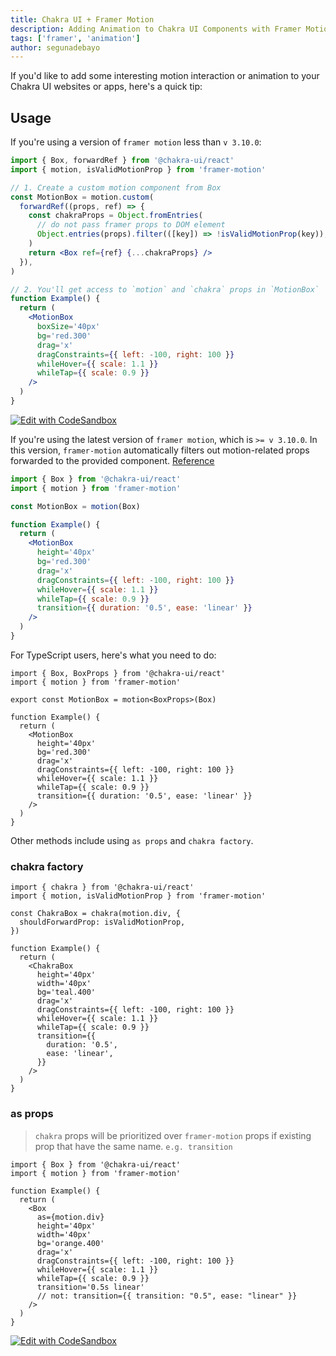 ```yaml
---
title: Chakra UI + Framer Motion
description: Adding Animation to Chakra UI Components with Framer Motion
tags: ['framer', 'animation']
author: segunadebayo
---
```


If you'd like to add some interesting motion interaction or animation to your
Chakra UI websites or apps, here's a quick tip:

## Usage

If you're using a version of `framer motion` less than `v 3.10.0`:

```jsx live=false
import { Box, forwardRef } from '@chakra-ui/react'
import { motion, isValidMotionProp } from 'framer-motion'

// 1. Create a custom motion component from Box
const MotionBox = motion.custom(
  forwardRef((props, ref) => {
    const chakraProps = Object.fromEntries(
      // do not pass framer props to DOM element
      Object.entries(props).filter(([key]) => !isValidMotionProp(key)),
    )
    return <Box ref={ref} {...chakraProps} />
  }),
)

// 2. You'll get access to `motion` and `chakra` props in `MotionBox`
function Example() {
  return (
    <MotionBox
      boxSize='40px'
      bg='red.300'
      drag='x'
      dragConstraints={{ left: -100, right: 100 }}
      whileHover={{ scale: 1.1 }}
      whileTap={{ scale: 0.9 }}
    />
  )
}
```

[![Edit with CodeSandbox](https://codesandbox.io/static/img/play-codesandbox.svg)](https://codesandbox.io/s/chakra-ui-motion-box-sbk9e?file=/src/App.tsx)

If you're using the latest version of `framer motion`, which is `>= v 3.10.0`.
In this version, `framer-motion` automatically filters out motion-related props
forwarded to the provided component.
[Reference](https://www.framer.com/api/motion/component/#custom-components)

```jsx live=false
import { Box } from '@chakra-ui/react'
import { motion } from 'framer-motion'

const MotionBox = motion(Box)

function Example() {
  return (
    <MotionBox
      height='40px'
      bg='red.300'
      drag='x'
      dragConstraints={{ left: -100, right: 100 }}
      whileHover={{ scale: 1.1 }}
      whileTap={{ scale: 0.9 }}
      transition={{ duration: '0.5', ease: 'linear' }}
    />
  )
}
```

For TypeScript users, here's what you need to do:

```tsx live=false
import { Box, BoxProps } from '@chakra-ui/react'
import { motion } from 'framer-motion'

export const MotionBox = motion<BoxProps>(Box)

function Example() {
  return (
    <MotionBox
      height='40px'
      bg='red.300'
      drag='x'
      dragConstraints={{ left: -100, right: 100 }}
      whileHover={{ scale: 1.1 }}
      whileTap={{ scale: 0.9 }}
      transition={{ duration: '0.5', ease: 'linear' }}
    />
  )
}
```

Other methods include using `as props` and `chakra factory`.

### chakra factory

```tsx live=false
import { chakra } from '@chakra-ui/react'
import { motion, isValidMotionProp } from 'framer-motion'

const ChakraBox = chakra(motion.div, {
  shouldForwardProp: isValidMotionProp,
})

function Example() {
  return (
    <ChakraBox
      height='40px'
      width='40px'
      bg='teal.400'
      drag='x'
      dragConstraints={{ left: -100, right: 100 }}
      whileHover={{ scale: 1.1 }}
      whileTap={{ scale: 0.9 }}
      transition={{
        duration: '0.5',
        ease: 'linear',
      }}
    />
  )
}
```

### as props

> `chakra` props will be prioritized over `framer-motion` props if existing prop
> that have the same name. `e.g. transition`

```tsx live=false
import { Box } from '@chakra-ui/react'
import { motion } from 'framer-motion'

function Example() {
  return (
    <Box
      as={motion.div}
      height='40px'
      width='40px'
      bg='orange.400'
      drag='x'
      dragConstraints={{ left: -100, right: 100 }}
      whileHover={{ scale: 1.1 }}
      whileTap={{ scale: 0.9 }}
      transition='0.5s linear'
      // not: transition={{ transition: "0.5", ease: "linear" }}
    />
  )
}
```

[![Edit with CodeSandbox](https://codesandbox.io/static/img/play-codesandbox.svg)](https://codesandbox.io/s/chakra-ui-motion-box-new-drj95?file=/src/App.tsx)
